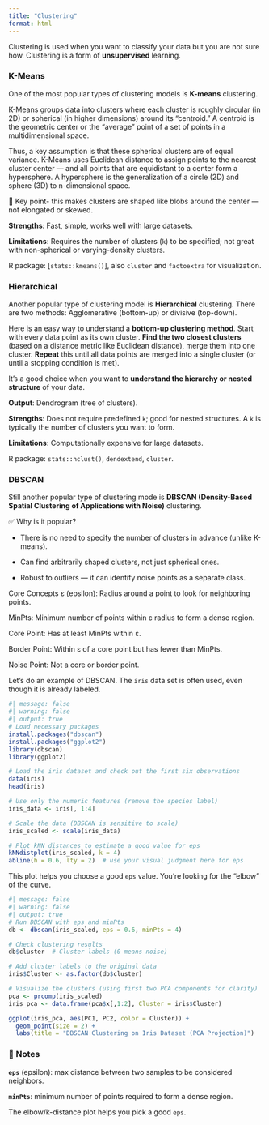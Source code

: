 ```yaml
---
title: "Clustering"
format: html
---
```


Clustering is used when you want to classify your data but you are not sure how. Clustering is a form of **unsupervised** learning.

### **K-Means**

One of the most popular types of clustering models is **K-means** clustering.

K-Means groups data into clusters where each cluster is roughly circular (in 2D) or spherical (in higher dimensions) around its "centroid." A centroid is the geometric center or the "average" point of a set of points in a multidimensional space.

Thus, a key assumption is that these spherical clusters are of equal variance. K-Means uses Euclidean distance to assign points to the nearest cluster center — and all points that are equidistant to a center form a hypersphere. A hypersphere is the generalization of a circle (2D) and sphere (3D) to n-dimensional space.

📌 Key point- this makes clusters are shaped like blobs around the center — not elongated or skewed.

**Strengths**: Fast, simple, works well with large datasets.

**Limitations**: Requires the number of clusters (`k`) to be specified; not great with non-spherical or varying-density clusters.

R package: \[`stats::kmeans()`\], also `cluster` and `factoextra` for visualization.

### **Hierarchical**

Another popular type of clustering model is **Hierarchical** clustering. There are two methods: Agglomerative (bottom-up) or divisive (top-down).

Here is an easy way to understand a **bottom-up clustering method**. Start with every data point as its own cluster. **Find the two closest clusters** (based on a distance metric like Euclidean distance), merge them into one cluster. **Repeat** this until all data points are merged into a single cluster (or until a stopping condition is met).

It’s a good choice when you want to **understand the hierarchy or nested structure** of your data.

**Output**: Dendrogram (tree of clusters).

**Strengths**: Does not require predefined `k`; good for nested structures. A `k` is typically the number of clusters you want to form.

**Limitations**: Computationally expensive for large datasets.

R package: `stats::hclust()`, `dendextend`, `cluster`.

### **DBSCAN**

Still another popular type of clustering mode is **DBSCAN (Density-Based Spatial Clustering of Applications with Noise)** clustering.

✅ Why is it popular?

-   There is no need to specify the number of clusters in advance (unlike K-means).

-   Can find arbitrarily shaped clusters, not just spherical ones.

-   Robust to outliers — it can identify noise points as a separate class.

Core Concepts ε (epsilon): Radius around a point to look for neighboring points.

MinPts: Minimum number of points within ε radius to form a dense region.

Core Point: Has at least MinPts within ε.

Border Point: Within ε of a core point but has fewer than MinPts.

Noise Point: Not a core or border point.

Let's do an example of DBSCAN. The `iris` data set is often used, even though it is already labeled.

```r
#| message: false
#| warning: false
#| output: true
# Load necessary packages
install.packages("dbscan")
install.packages("ggplot2")
library(dbscan)
library(ggplot2)

# Load the iris dataset and check out the first six observations
data(iris)
head(iris)

# Use only the numeric features (remove the species label)
iris_data <- iris[, 1:4]

# Scale the data (DBSCAN is sensitive to scale)
iris_scaled <- scale(iris_data)

# Plot kNN distances to estimate a good value for eps
kNNdistplot(iris_scaled, k = 4)
abline(h = 0.6, lty = 2)  # use your visual judgment here for eps

```

This plot helps you choose a good `eps` value. You're looking for the "elbow" of the curve.

```r
#| message: false
#| warning: false
#| output: true
# Run DBSCAN with eps and minPts
db <- dbscan(iris_scaled, eps = 0.6, minPts = 4)

# Check clustering results
db$cluster  # Cluster labels (0 means noise)

# Add cluster labels to the original data
iris$Cluster <- as.factor(db$cluster)

# Visualize the clusters (using first two PCA components for clarity)
pca <- prcomp(iris_scaled)
iris_pca <- data.frame(pca$x[,1:2], Cluster = iris$Cluster)

ggplot(iris_pca, aes(PC1, PC2, color = Cluster)) +
  geom_point(size = 2) +
  labs(title = "DBSCAN Clustering on Iris Dataset (PCA Projection)")
```

### 📝 Notes

**`eps`** (epsilon): max distance between two samples to be considered neighbors.

**`minPts`**: minimum number of points required to form a dense region.

The elbow/k-distance plot helps you pick a good `eps`.
